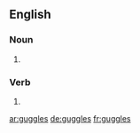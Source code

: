 ==English==

===Noun===
{{head|en|noun plural form}}

# {{plural of|guggle|lang=en}}

===Verb===
{{head|en|verb form}}

# {{en-third-person singular of|guggle}}

[[ar:guggles]]
[[de:guggles]]
[[fr:guggles]]